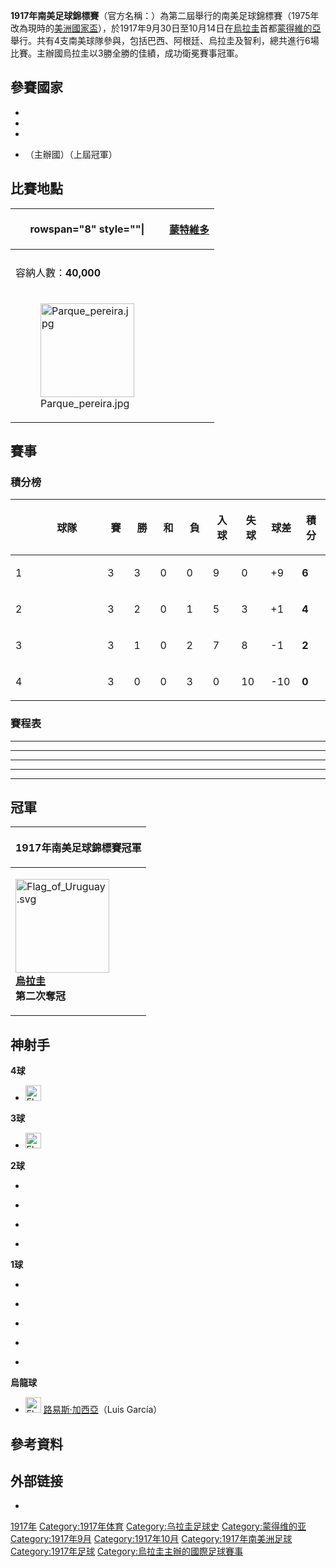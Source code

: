 {{noteTA
|G1=足球
|G2=People
|G3=地名
|G4=Toponym
}}
{{Infobox 國際足球賽事賽季
| tourney_name    = 南美足球錦標賽
| year            = 1917年
| other_titles    = 1917 South American Championship
| image           = 
| size            = 
| caption         = 
| edition         = 2
| country         = 烏拉圭
| defending_champ = URU
| dates           = 9月30日–10月14日
| num_teams       = 4 隊
| confederations  = 1
| venues          = 1
| cities          = 1
| champion        = URU
| count           = 2
| second          = ARG
| third           = BRA
| fourth          = CHI
| matches         = 6
| goals           = 21
| attendance      = 
| top_scorer      = {{flagicon|URU}} {{le|安赫爾·羅馬諾|Ángel Romano}}<small>（4 球）</small>
| player          = {{flagicon|URU}} {{le|赫克托·斯卡羅內|Héctor Scarone}} <ref>{{cite web |language=en |url=http://www.rsssf.com/tabless/sachampfulltrivia.html |title=The Copa América Archive – Trivia |publisher=rsssf.com |date=2007-07-19 |accessdate=2016-05-21 |archive-date=2020-10-03 |archive-url=https://web.archive.org/web/20201003020707/http://www.rsssf.com/tabless/sachampfulltrivia.html |dead-url=no }}</ref>
| prevseason      = [[1916年南美足球錦標賽|1916]]
| nextseason      = [[1919年南美足球錦標賽|1919]]
}}

'''1917年南美足球錦標賽'''（官方名稱：'''{{lang|es|Campeonato Sudamericano de Selecciones 1917}}'''）為第二屆舉行的南美足球錦標賽（1975年改為現時的[[美洲國家盃|美洲國家盃]]），於1917年9月30日至10月14日在[[烏拉圭|烏拉圭]]首都[[蒙得維的亞|蒙得維的亞]]舉行。共有4支南美球隊參與，包括巴西、阿根廷、烏拉圭及智利，總共進行6場比賽。主辦國烏拉圭以3勝全勝的佳績，成功衛冕賽事冠軍。

==參賽國家==
* {{fb|ARG}}
* {{fb|BRA}}
* {{fb|CHI}}
* {{fb|URU}}（主辦國）（上屆冠軍）

==比賽地點==
{| class="wikitable" style="text-align:center"
|-
! rowspan="8" style=""|{{location map+ |Uruguay |Argentina |float=right |width=325 |caption=1917年南美足球錦標賽（烏拉圭） |places=
{{location map~ |Uruguay |lat=-34.883611|long=-56.181944 |label=[[蒙特維多|蒙特維多]] |position=top }}
}}
! [[蒙特維多|蒙特維多]]
|-
| {{le|佩雷拉公園球場|Parque Pereira}}
|-
| 容納人數：'''40,000'''
|-
| [[Image:Parque_pereira.jpg|150px]]
|}

== 賽事 ==
=== 積分榜 ===
{| style=border-collapse:collapse border=1 cellspacing=0 cellpadding=5 align=center
|- align=center bgcolor=#efefef
!width=20| 
!width=130|球隊
!width=30|賽
!width=30|勝
!width=30|和
!width=30|負
!width=35|入球
!width=35|失球
!width=35|球差
!width=35|積分
|- style="background: #ccffcc;" align=center
|1
|style="text-align:left;"|'''{{fb|URU}} '''
|3||3||0||0||9||0||+9 ||'''6'''
|-  align=center
|2
|style="text-align:left;"|{{fb|ARG}} 
|3||2||0||1||5||3||+1 ||'''4'''
|- align=center
|3
|style="text-align:left;"|{{fb|BRA}} 
|3||1||0||2||7||8||-1 ||'''2'''
|- align=center
|4
|style="text-align:left;"|{{fb|CHI}} 
|3||0||0||3||0||10||-10 ||'''0'''
|}

=== 賽程表 ===
{{footballbox
| date = 1917年9月30日
| team1 = {{fb-rt|URU}}
| score = 4–0
| team2 = {{fb|CHI}}
| goals1 = {{link-pl|卡洛斯·斯卡羅內|Carlos Scarone|C·斯卡羅內}} {{goal|20||62|pen.}} <br> {{le|安赫爾·羅馬諾|Ángel Romano|羅馬諾}} {{goal|44||75}}
| goals2 =
| stadium = [[蒙特維多|蒙特維多]]{{le|佩雷拉公園球場|Parque Pereira}}
| referee = {{link-fr|赫爾曼·瓜松內|Germán Guassone}} ([[阿根廷足球協會|阿根廷]])
}}
----
{{footballbox
| date = 1917年10月3日
| team1 = {{fb-rt|ARG}}
| score = 4–2
| team2 = {{fb|BRA|1889}}
| goals1 = {{le|佩德羅·卡洛米諾|Pedro Calomino|卡洛米諾}} {{goal|15}} <br> {{le|阿爾伯特·奧哈科|Alberto Ohaco|奧哈科}} {{goal|56|pen.|58|pen.}} <br> {{link-es|安東尼奧·布蘭科|Antonio Blanco (futbolista)|布蘭科}} {{goal|80}}
| goals2 = {{le|曼努埃爾·努內斯|Neco|尼哥}} {{goal|8}} <br> {{le|西爾維奧·拉格瑞卡|Sílvio Lagreca|拉格瑞卡}} {{goal|39|pen.}}
| stadium = [[蒙特維多|蒙特維多]]{{le|佩雷拉公園球場|Parque Pereira}}
| referee = {{link-fr|卡洛斯·芬達|Carlos Fanta}} ([[智利足球協會|智利]])
}}
----
{{footballbox
| date = 1917年10月6日
| team1 = {{fb-rt|ARG}}
| score = 1–0
| team2 = {{fb|CHI}}
| goals1 = [[路易斯·加西亞|加西亞]] {{goal|76|o.g.}}
| goals2 =
| stadium = [[蒙特維多|蒙特維多]]{{le|佩雷拉公園球場|Parque Pereira}}
| referee = 阿爾瓦羅·塞拉列吉（Álvaro Saralegui） ([[烏拉圭足球協會|乌拉圭]])
}}
----
{{footballbox
| date = 1917年10月7日
| team1 = {{fb-rt|URU}}
| score = 4–0
| team2 = {{fb|BRA|1889}}
| goals1 = {{le|赫克托·斯卡羅內|Héctor Scarone|H·斯卡羅內}} {{goal|8}} <br> {{le|安赫爾·羅馬諾|Ángel Romano|羅馬諾}} {{goal|17||77}} <br> {{link-pl|卡洛斯·斯卡羅內|Carlos Scarone|C·斯卡羅內}} {{goal|86}}
| goals2 =
| stadium = [[蒙特維多|蒙特維多]]{{le|佩雷拉公園球場|Parque Pereira}}
| referee = {{link-fr|赫爾曼·瓜松內|Germán Guassone}} ([[阿根廷足球協會|阿根廷]])
}}
----
{{footballbox
| date = 1917年10月12日
| team1 = {{fb-rt|BRA|1889}}
| score = 5–0
| team2 = {{fb|CHI}}
| goals1 = {{link-pt|卡埃塔諾·伊佐|Caetano Izzo|伊佐}} {{goal|21}} <br> {{le|曼努埃爾·努內斯|Neco|尼哥}} {{goal|23}} <br> {{link-fr|哈羅多·佩雷拉·多米奎斯|Haroldo|哈羅多}} {{goal|26||59}} <br> {{le|阿米爾卡·巴拜|Amílcar Barbuy|阿米爾卡}} {{goal|41}}
| goals2 =
| stadium = [[蒙特維多|蒙特維多]]{{le|佩雷拉公園球場|Parque Pereira}}
| referee = {{link-fr|里卡多·瓦拉里諾|Ricardo Vallarino}} ([[烏拉圭足球協會|乌拉圭]])
}}
----
{{footballbox
| date = 1917年10月14日
| team1 = {{fb-rt|URU}}
| score = 1–0
| team2 = {{fb|ARG}}
| goals1 = {{le|赫克托·斯卡羅內|Héctor Scarone|H·斯卡羅內}} {{goal|62}}
| goals2 =
| stadium = [[蒙特維多|蒙特維多]]{{le|佩雷拉公園球場|Parque Pereira}}
| referee = 胡安·利文斯頓（Juan Livingstone） ([[智利足球協會|智利]])
}}

== 冠軍 ==
{| class="wikitable" style="text-align: center; margin: 0 auto;"
|-
!'''1917年南美足球錦標賽冠軍'''
|-
| [[File:Flag_of_Uruguay.svg|150px]] <br />'''[[烏拉圭國家足球隊|烏拉圭]]'''<br />'''第二次奪冠'''
|}

== 神射手 ==
'''4球'''
* [[File:Flag_of_Uruguay.svg|25px]] {{le|安赫爾·羅馬諾|Ángel Romano}}

'''3球'''
* [[File:Flag_of_Uruguay.svg|25px]] {{link-pl|卡洛斯·斯卡羅內|Carlos Scarone}}

'''2球'''
{{col-begin}}
{{col-3}}
* {{flagicon|ARG}} {{le|阿爾伯特·奧哈科|Alberto Ohaco}}
* {{flagicon|BRA|1889}} {{link-fr|哈羅多·佩雷拉·多米奎斯|Haroldo|哈羅多}}
{{col-3}}
* {{flagicon|BRA|1889}} {{le|曼努埃爾·努內斯|Neco|尼哥}}
* {{flagicon|URU}} {{le|赫克托·斯卡羅內|Héctor Scarone}}
{{col-3}}
{{col-end}}

'''1球'''
{{col-begin}}
{{col-3}}
* {{flagicon|ARG}} {{link-es|安東尼奧·布蘭科|Antonio Blanco (futbolista)}}
* {{flagicon|ARG}} {{le|佩德羅·卡洛米諾|Pedro Calomino}}
{{col-3}}
* {{flagicon|BRA|1889}} {{le|阿米爾卡·巴拜|Amílcar Barbuy}}
* {{flagicon|BRA|1889}} {{link-pt|卡埃塔諾·伊佐|Caetano Izzo}}
{{col-3}}
* {{flagicon|BRA|1889}} {{le|西爾維奧·拉格瑞卡|Sílvio Lagreca}}
{{col-end}}

'''烏龍球'''
* [[File:Flag_of_Chile.svg|25px]] [[路易斯·加西亞|路易斯·加西亞]]（Luis García）

== 參考資料 ==
{{reflist}}

== 外部链接 ==
* {{cite web |language=en |url=http://www.rsssf.com/tables/17safull.html |title=1917年南美足球錦標賽 |publisher=RSSSF |date= |accessdate= |archive-date=2012-09-04 |archive-url=https://www.webcitation.org/6AQcipQ1A?url=http://www.rsssf.com/tables/17safull.html |dead-url=no }}

{{美洲盃足球賽}}

[[Category:美洲盃足球賽|1917年]]
[[Category:1917年体育|Category:1917年体育]]
[[Category:乌拉圭足球史|Category:乌拉圭足球史]]
[[Category:蒙得维的亚|Category:蒙得维的亚]]
[[Category:1917年9月|Category:1917年9月]]
[[Category:1917年10月|Category:1917年10月]]
[[Category:1917年南美洲足球|Category:1917年南美洲足球]]
[[Category:1917年足球|Category:1917年足球]]
[[Category:烏拉圭主辦的國際足球賽事|Category:烏拉圭主辦的國際足球賽事]]